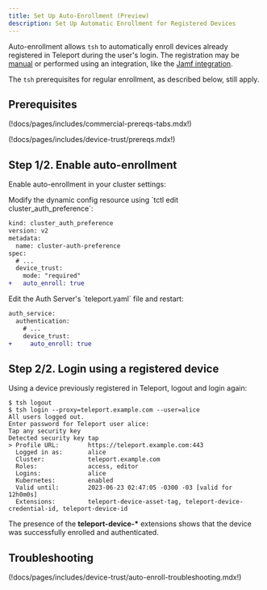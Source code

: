 ```yaml
---
title: Set Up Auto-Enrollment (Preview)
description: Set Up Automatic Enrollment for Registered Devices
---
```


Auto-enrollment allows `tsh` to automatically enroll devices already registered
in Teleport during the user's login. The registration may be
[manual](./guide.mdx#step-12-register-a-trusted-device) or performed using an
integration, like the [Jamf integration](./jamf-integration.mdx).

The `tsh` prerequisites for regular enrollment, as described below, still apply.

## Prerequisites

(!docs/pages/includes/commercial-prereqs-tabs.mdx!)

(!docs/pages/includes/device-trust/prereqs.mdx!)

## Step 1/2. Enable auto-enrollment

Enable auto-enrollment in your cluster settings:

<Tabs dropDownCaption="Teleport Deployment">
<TabItem label="Dynamic Resources" options="Self-Hosted,Teleport Enterprise Cloud" >
Modify the dynamic config resource using `tctl edit cluster_auth_preference`:

```diff
kind: cluster_auth_preference
version: v2
metadata:
  name: cluster-auth-preference
spec:
  # ...
  device_trust:
    mode: "required"
+   auto_enroll: true
```

</TabItem>
<TabItem label="Static Config" options="Self-Hosted">
Edit the Auth Server's `teleport.yaml` file and restart:

```diff
auth_service:
  authentication:
    # ...
    device_trust:
+     auto_enroll: true
```

</TabItem>
</Tabs>

## Step 2/2. Login using a registered device

Using a device previously registered in Teleport, logout and login again:

```code
$ tsh logout
$ tsh login --proxy=teleport.example.com --user=alice
All users logged out.
Enter password for Teleport user alice:
Tap any security key
Detected security key tap
> Profile URL:        https://teleport.example.com:443
  Logged in as:       alice
  Cluster:            teleport.example.com
  Roles:              access, editor
  Logins:             alice
  Kubernetes:         enabled
  Valid until:        2023-06-23 02:47:05 -0300 -03 [valid for 12h0m0s]
  Extensions:         teleport-device-asset-tag, teleport-device-credential-id, teleport-device-id
```

The presence of the **teleport-device-\*** extensions shows that the device was
successfully enrolled and authenticated.

## Troubleshooting

(!docs/pages/includes/device-trust/auto-enroll-troubleshooting.mdx!)
